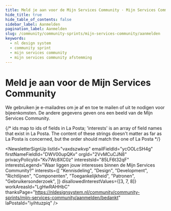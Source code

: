```yaml
---
title: Meld je aan voor de Mijn Services Community · Mijn Services Community · Community Sprints
hide_title: true
hide_table_of_contents: false
sidebar_label: Aanmelden
pagination_label: Aanmelden
slug: /community/community-sprints/mijn-services-community/aanmelden
keywords:
  - nl design system
  - community sprint
  - mijn services community
  - mijn services community afstemming
---
```



# Meld je aan voor de Mijn Services Community

We gebruiken je e-mailadres om je af en toe te mailen of uit te nodigen voor bijeenkomsten. De andere gegevens geven ons een beeld van de Mijn Services Community.

{/* ids map to ids of fields in La Posta; 'interests' is an array of field names that exist in La Posta. The content of these strings doesn't matter as far as La Posta is concerned, but the order should match the one of La Posta */}

<NewsletterSignUp
  listId="vaxdszwkvp"
  emailFieldId="ycOOLcSH4g"
  firstNameFieldId="DWV00upQKv"
  orgId="2VvMCuCJN8"
  privacyPolicyId="Kv7Wc8XC0z"
  interestsId="85LF6t32qF"
  interestsLegend="Waar liggen jouw interesses binnen de Mijn Services Community?"
  interests={[
    "Kennisdeling",
    "Design",
    "Development",
    "Richtlijnen",
    "Componenten",
    "Toegankelijkheid",
    "Patronen",
    "Gebruikersonderzoek",
  ]}
  disallowedInterestValues={[3, 7, 8]}
  workAreasId="LgHwRAHHbC"
  thanksPage="https://nldesignsystem.nl/community/community-sprints/mijn-services-community/aanmelden/bedankt"
  laPostaId="iyihtuzpiq"
/>
